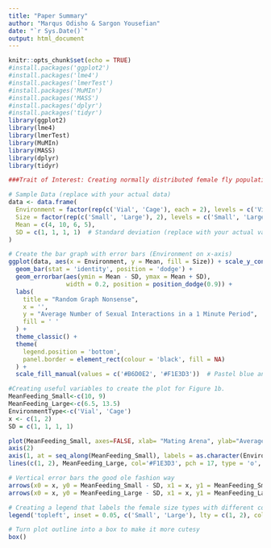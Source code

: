 ```yaml
---
title: "Paper Summary"
author: "Marqus Odisho & Sargon Yousefian"
date: "`r Sys.Date()`"
output: html_document
---
```


```r
knitr::opts_chunk$set(echo = TRUE)
#install.packages('ggplot2')
#install.packages('lme4')
#install.packages('lmerTest')
#install.packages('MuMIn')
#install.packages('MASS')
#install.packages('dplyr')
#install.packages('tidyr')
library(ggplot2)
library(lme4)
library(lmerTest)
library(MuMIn)
library(MASS)
library(dplyr)
library(tidyr)
```

```r
###Trait of Interest: Creating normally distributed female fly populations with average value corresponding to their average number of sexual interactions. Four populations corresponding to the 4 different combinations between female fly size and environment type. (small females in cages, small females in vials, large females in cages, large females in vials)

# Sample Data (replace with your actual data)
data <- data.frame(
  Environment = factor(rep(c('Vial', 'Cage'), each = 2), levels = c('Vial', 'Cage')),
  Size = factor(rep(c('Small', 'Large'), 2), levels = c('Small', 'Large')),
  Mean = c(4, 10, 6, 5),
  SD = c(1, 1, 1, 1)  # Standard deviation (replace with your actual values)
)

# Create the bar graph with error bars (Environment on x-axis)
ggplot(data, aes(x = Environment, y = Mean, fill = Size)) + scale_y_continuous(breaks=c(0, 2, 4, 6, 8, 10)) +
  geom_bar(stat = 'identity', position = 'dodge') +
  geom_errorbar(aes(ymin = Mean - SD, ymax = Mean + SD), 
                width = 0.2, position = position_dodge(0.9)) +
  labs(
    title = "Random Graph Nonsense",
    x = '',
    y = "Average Number of Sexual Interactions in a 1 Minute Period",
    fill = ' ' 
  ) +
  theme_classic() +
  theme(
    legend.position = 'bottom',
    panel.border = element_rect(colour = 'black', fill = NA)
  ) +
  scale_fill_manual(values = c('#B6D0E2', '#F1E3D3'))  # Pastel blue and yellow for the legend
```

```r

#Creating useful variables to create the plot for Figure 1b.
MeanFeeding_Small<-c(10, 9)
MeanFeeding_Large<-c(6.5, 13.5)
EnvironmentType<-c('Vial', 'Cage')
x <- c(1, 2)
SD = c(1, 1, 1, 1)

plot(MeanFeeding_Small, axes=FALSE, xlab= "Mating Arena", ylab="Average Number of Feedings Observed", ylim = c(4, 16), pch = 15, col = '#B6D0E2', type = 'o', lwd = 2, cex = 1.5)
axis(2)
axis(1, at = seq_along(MeanFeeding_Small), labels = as.character(EnvironmentType), las = 0)
lines(c(1, 2), MeanFeeding_Large, col='#F1E3D3', pch = 17, type = 'o', lty = 2, lwd = 2, cex = 1.5)

# Vertical error bars the good ole fashion way
arrows(x0 = x, y0 = MeanFeeding_Small - SD, x1 = x, y1 = MeanFeeding_Small + SD, code = 3, angle = 90, length = 0.1)
arrows(x0 = x, y0 = MeanFeeding_Large - SD, x1 = x, y1 = MeanFeeding_Large + SD, code = 3, angle = 90, length = 0.1)

# Creating a legend that labels the female size types with different colours - corresponds to the colours in the previous graph
legend('topleft', inset = 0.05, c('Small', 'Large'), lty = c(1, 2), col =c ('#B6D0E2','#F1E3D3'), lwd = 2, title = "Female Size")

# Turn plot outline into a box to make it more cutesy
box()
```
